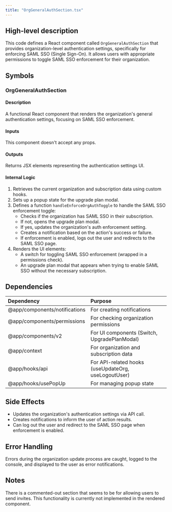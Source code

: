 ```yaml
---
title: "OrgGeneralAuthSection.tsx"
---
```


## High-level description
This code defines a React component called `OrgGeneralAuthSection` that provides organization-level authentication settings, specifically for enforcing SAML SSO (Single Sign-On). It allows users with appropriate permissions to toggle SAML SSO enforcement for their organization.

## Symbols

### OrgGeneralAuthSection
#### Description
A functional React component that renders the organization's general authentication settings, focusing on SAML SSO enforcement.

#### Inputs
This component doesn't accept any props.

#### Outputs
Returns JSX elements representing the authentication settings UI.

#### Internal Logic
1. Retrieves the current organization and subscription data using custom hooks.
2. Sets up a popup state for the upgrade plan modal.
3. Defines a function `handleEnforceOrgAuthToggle` to handle the SAML SSO enforcement toggle:
   - Checks if the organization has SAML SSO in their subscription.
   - If not, opens the upgrade plan modal.
   - If yes, updates the organization's auth enforcement setting.
   - Creates a notification based on the action's success or failure.
   - If enforcement is enabled, logs out the user and redirects to the SAML SSO page.
4. Renders the UI elements:
   - A switch for toggling SAML SSO enforcement (wrapped in a permissions check).
   - An upgrade plan modal that appears when trying to enable SAML SSO without the necessary subscription.

## Dependencies
| Dependency | Purpose |
|:-----------|:--------|
| @app/components/notifications | For creating notifications |
| @app/components/permissions | For checking organization permissions |
| @app/components/v2 | For UI components (Switch, UpgradePlanModal) |
| @app/context | For organization and subscription data |
| @app/hooks/api | For API-related hooks (useUpdateOrg, useLogoutUser) |
| @app/hooks/usePopUp | For managing popup state |

## Side Effects
- Updates the organization's authentication settings via API call.
- Creates notifications to inform the user of action results.
- Can log out the user and redirect to the SAML SSO page when enforcement is enabled.

## Error Handling
Errors during the organization update process are caught, logged to the console, and displayed to the user as error notifications.

## Notes
There is a commented-out section that seems to be for allowing users to send invites. This functionality is currently not implemented in the rendered component.